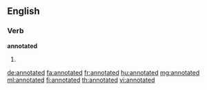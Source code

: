 ==English==

===Verb===
'''annotated'''

# {{past of|annotate}}

[[de:annotated]]
[[fa:annotated]]
[[fr:annotated]]
[[hu:annotated]]
[[mg:annotated]]
[[ml:annotated]]
[[fi:annotated]]
[[th:annotated]]
[[vi:annotated]]